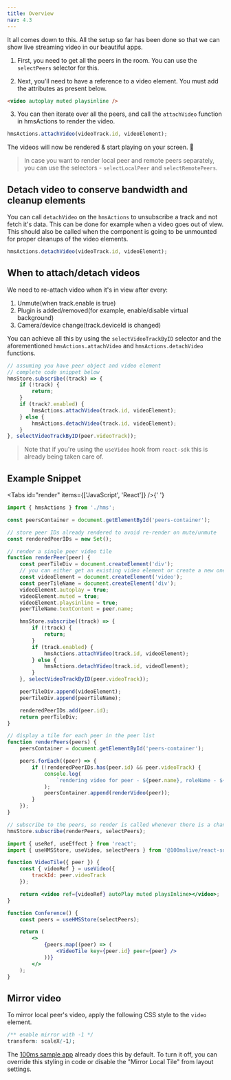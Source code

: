 ```yaml
---
title: Overview
nav: 4.3
---
```


It all comes down to this. All the setup so far has been done so that we can show live streaming video in our beautiful apps.

1. First, you need to get all the peers in the room. You can use the `selectPeers` selector for this.

2. Next, you'll need to have a reference to a video element. You must add the attributes as present below.

```html
<video autoplay muted playsinline />
```

3. You can then iterate over all the peers, and call the `attachVideo` function in hmsActions to render the video.

```js
hmsActions.attachVideo(videoTrack.id, videoElement);
```

The videos will now be rendered & start playing on your screen. 🥳

> In case you want to render local peer and remote peers separately, you can use the selectors - `selectLocalPeer` and `selectRemotePeers`.

## Detach video to conserve bandwidth and cleanup elements

You can call `detachVideo` on the `hmsActions` to unsubscribe a track and not fetch it's data. This can be done
for example when a video goes out of view. This should also be called when the component is going to be unmounted
for proper cleanups of the video elements.

```js
hmsActions.detachVideo(videoTrack.id, videoElement);
```

## When to attach/detach videos

We need to re-attach video when it's in view after every:

1. Unmute(when track.enable is true)
2. Plugin is added/removed(for example, enable/disable virtual background)
3. Camera/device change(track.deviceId is changed)

You can achieve all this by using the `selectVideoTrackByID` selector and the aforementioned `hmsActions.attachVideo` and `hmsActions.detachVideo` functions.

```js
// assuming you have peer object and video element
// complete code snippet below
hmsStore.subscribe((track) => {
    if (!track) {
        return;
    }
    if (track?.enabled) {
        hmsActions.attachVideo(track.id, videoElement);
    } else {
        hmsActions.detachVideo(track.id, videoElement);
    }
}, selectVideoTrackByID(peer.videoTrack));
```

> Note that if you're using the `useVideo` hook from `react-sdk` this is already being taken care of.

## Example Snippet

<Tabs id="render" items={['JavaScript', 'React']} />{' '}

<Tab id='render-0'>

```js
import { hmsActions } from './hms';

const peersContainer = document.getElementById('peers-container');

// store peer IDs already rendered to avoid re-render on mute/unmute
const renderedPeerIDs = new Set();

// render a single peer video tile
function renderPeer(peer) {
    const peerTileDiv = document.createElement('div');
    // you can either get an existing video element or create a new one.
    const videoElement = document.createElement('video');
    const peerTileName = document.createElement('div');
    videoElement.autoplay = true;
    videoElement.muted = true;
    videoElement.playsinline = true;
    peerTileName.textContent = peer.name;

    hmsStore.subscribe((track) => {
        if (!track) {
            return;
        }
        if (track.enabled) {
            hmsActions.attachVideo(track.id, videoElement);
        } else {
            hmsActions.detachVideo(track.id, videoElement);
        }
    }, selectVideoTrackByID(peer.videoTrack));

    peerTileDiv.append(videoElement);
    peerTileDiv.append(peerTileName);

    renderedPeerIDs.add(peer.id);
    return peerTileDiv;
}

// display a tile for each peer in the peer list
function renderPeers(peers) {
    peersContainer = document.getElementById('peers-container');

    peers.forEach((peer) => {
        if (!renderedPeerIDs.has(peer.id) && peer.videoTrack) {
            console.log(
                `rendering video for peer - ${peer.name}, roleName - ${peer.roleName}, isLocal- ${peer.isLocal}`
            );
            peersContainer.append(renderVideo(peer));
        }
    });
}

// subscribe to the peers, so render is called whenever there is a change like peer join and leave
hmsStore.subscribe(renderPeers, selectPeers);
```

</Tab>

<Tab  id='render-1'>

```jsx
import { useRef, useEffect } from 'react';
import { useHMSStore, useVideo, selectPeers } from '@100mslive/react-sdk';

function VideoTile({ peer }) {
    const { videoRef } = useVideo({
        trackId: peer.videoTrack
    });

    return <video ref={videoRef} autoPlay muted playsInline></video>;
}

function Conference() {
    const peers = useHMSStore(selectPeers);

    return (
        <>
            {peers.map((peer) => (
                <VideoTile key={peer.id} peer={peer} />
            ))}
        </>
    );
}
```

</Tab>


## Mirror video

To mirror local peer's video, apply the following CSS style to the `video` element.

```css
/** enable mirror with -1 */
transform: scaleX(-1);
```

The [100ms sample app](https://github.com/100mslive/100ms-web) already does this by default. To turn it off, you can override this styling in code or disable the "Mirror Local Tile" from layout settings.

